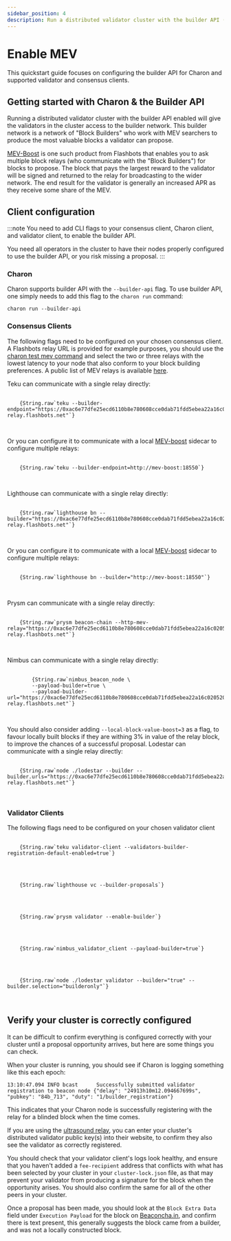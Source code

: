 ```yaml
---
sidebar_position: 4
description: Run a distributed validator cluster with the builder API (MEV-Boost)
---
```



# Enable MEV

This quickstart guide focuses on configuring the builder API for Charon and supported validator and consensus clients.

## Getting started with Charon & the Builder API

Running a distributed validator cluster with the builder API enabled will give the validators in the cluster access to the builder network. This builder network is a network of "Block Builders"
who work with MEV searchers to produce the most valuable blocks a validator can propose.

[MEV-Boost](https://boost.flashbots.net/) is one such product from Flashbots that enables you to ask multiple
block relays (who communicate with the "Block Builders") for blocks to propose. The block that pays the largest reward to the validator will be signed and returned to the relay for broadcasting to the wider
network. The end result for the validator is generally an increased APR as they receive some share of the MEV.

## Client configuration

:::note
You need to add CLI flags to your consensus client, Charon client, and validator client, to enable the builder API.

You need all operators in the cluster to have their nodes properly configured to use the builder API, or you risk missing a proposal. 
:::

### Charon

Charon supports builder API with the `--builder-api` flag. To use builder API, one simply needs to add this flag to the `charon run` command:

```shell
charon run --builder-api
```

### Consensus Clients

The following flags need to be configured on your chosen consensus client. A Flashbots relay URL is provided for example purposes, you should use the [charon test mev command](../../run/prepare/test-command.md#test-mev-relay) and select the two or three relays with the lowest latency to your node that also conform to your block building preferences. A public list of MEV relays is available [here](https://github.com/eth-educators/ethstaker-guides/blob/main/MEV-relay-list.md#mev-relay-list-for-mainnet).

<Tabs groupId="consensus-clients">
  <TabItem value="teku" label="Teku" default>
    Teku can communicate with a single relay directly:
    <pre>
      <code>
    {String.raw`teku --builder-endpoint="https://0xac6e77dfe25ecd6110b8e780608cce0dab71fdd5ebea22a16c0205200f2f8e2e3ad3b71d3499c54ad14d6c21b41a37ae@boost-relay.flashbots.net"`}
      </code>
    </pre>
    Or you can configure it to communicate with a local <a href="https://github.com/flashbots/mev-boost" target="_blank">MEV-boost</a> sidecar to configure multiple relays:
    <pre>
      <code>
    {String.raw`teku --builder-endpoint=http://mev-boost:18550`}
      </code>
    </pre>
  </TabItem>
  <TabItem value="lighthouse" label="Lighthouse">
    Lighthouse can communicate with a single relay directly:
    <pre>
      <code>
    {String.raw`lighthouse bn --builder="https://0xac6e77dfe25ecd6110b8e780608cce0dab71fdd5ebea22a16c0205200f2f8e2e3ad3b71d3499c54ad14d6c21b41a37ae@boost-relay.flashbots.net"`}
      </code>
    </pre>
    Or you can configure it to communicate with a local <a href="https://github.com/flashbots/mev-boost" target="_blank">MEV-boost</a> sidecar to configure multiple relays:
    <pre>
      <code>
    {String.raw`lighthouse bn --builder="http://mev-boost:18550"`}
      </code>
    </pre>
  </TabItem>
  <TabItem value="prysm" label="Prysm">
    Prysm can communicate with a single relay directly:
    <pre>
      <code>
    {String.raw`prysm beacon-chain --http-mev-relay="https://0xac6e77dfe25ecd6110b8e780608cce0dab71fdd5ebea22a16c0205200f2f8e2e3ad3b71d3499c54ad14d6c21b41a37ae@boost-relay.flashbots.net"`}
      </code>
    </pre>
  </TabItem>
  <TabItem value="nimbus" label="Nimbus">
    Nimbus can communicate with a single relay directly:
    <pre>
      <code>
        {String.raw`nimbus_beacon_node \
        --payload-builder=true \
        --payload-builder-url="https://0xac6e77dfe25ecd6110b8e780608cce0dab71fdd5ebea22a16c0205200f2f8e2e3ad3b71d3499c54ad14d6c21b41a37ae@boost-relay.flashbots.net"`}
      </code>
    </pre>
    You should also consider adding <code>--local-block-value-boost=3</code> as a flag, to favour locally built blocks if they are withing 3% in value of the relay block, to improve the chances of a successful proposal.
  </TabItem>
  <TabItem value="lodestar" label="Lodestar">
    Lodestar can communicate with a single relay directly:
    <pre>
      <code>
    {String.raw`node ./lodestar --builder --builder.urls="https://0xac6e77dfe25ecd6110b8e780608cce0dab71fdd5ebea22a16c0205200f2f8e2e3ad3b71d3499c54ad14d6c21b41a37ae@boost-relay.flashbots.net"`}
      </code>
    </pre>
  </TabItem>
</Tabs>

### Validator Clients

The following flags need to be configured on your chosen validator client

<Tabs groupId="validator-clients">
  <TabItem value="teku" label="Teku" default>
    <pre>
      <code>
    {String.raw`teku validator-client --validators-builder-registration-default-enabled=true`}
      </code>
    </pre>

  </TabItem>
  <TabItem value="lighthouse" label="Lighthouse">
    <pre>
      <code>
    {String.raw`lighthouse vc --builder-proposals`}
      </code>
    </pre>
  </TabItem>
  <TabItem value="prysm" label="Prysm">
    <pre>
      <code>
    {String.raw`prysm validator --enable-builder`}
      </code>
    </pre>
  </TabItem>
  <TabItem value="nimbus" label="Nimbus">
    <pre>
      <code>
    {String.raw`nimbus_validator_client --payload-builder=true`}
      </code>
    </pre>
  </TabItem>
  <TabItem value="lodestar" label="Lodestar">
    <pre>
      <code>
    {String.raw`node ./lodestar validator --builder="true" --builder.selection="builderonly"`}
      </code>
    </pre>
  </TabItem>
</Tabs>

## Verify your cluster is correctly configured

It can be difficult to confirm everything is configured correctly with your cluster until a proposal opportunity arrives, but here are some things you can check. 

When your cluster is running, you should see if Charon is logging something like this each epoch:

```log
13:10:47.094 INFO bcast      Successfully submitted validator registration to beacon node {"delay": "24913h10m12.094667699s", "pubkey": "84b_713", "duty": "1/builder_registration"}
```

This indicates that your Charon node is successfully registering with the relay for a blinded block when the time comes.

If you are using the [ultrasound relay](https://relay.ultrasound.money), you can enter your cluster's distributed validator public key(s) into their website, to confirm they also see the validator as correctly registered.

You should check that your validator client's logs look healthy, and ensure that you haven't added a `fee-recipient` address that conflicts with what has been selected by your cluster in your `cluster-lock.json` file, as that may prevent your validator from producing a signature for the block when the opportunity arises. You should also confirm the same for all of the other peers in your cluster.

Once a proposal has been made, you should look at the `Block Extra Data` field under `Execution Payload` for the block on [Beaconcha.in](https://beaconcha.in/block/18450364), and confirm there is text present, this generally suggests the block came from a builder, and was not a locally constructed block.

